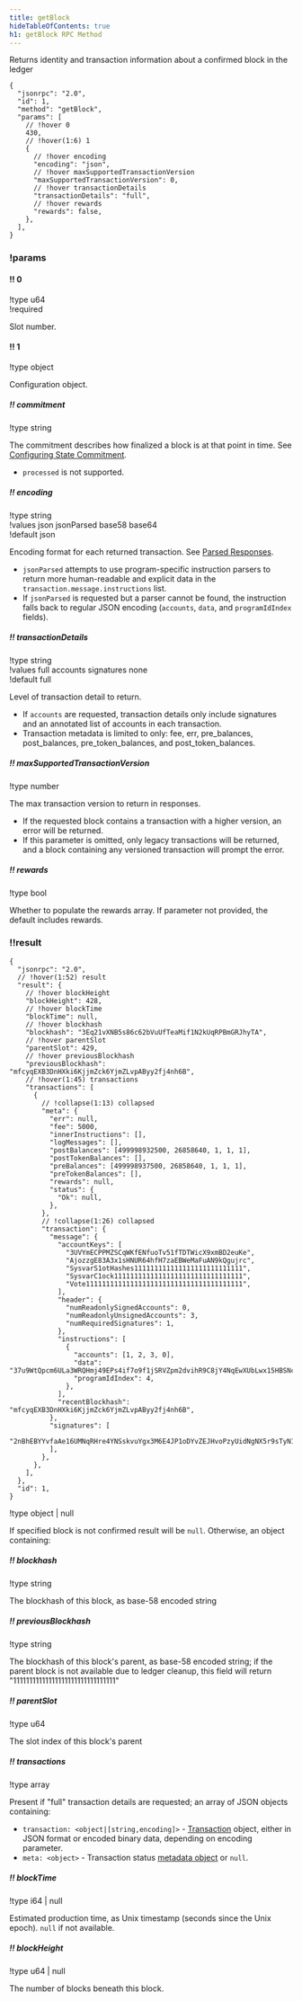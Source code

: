 ```yaml
---
title: getBlock
hideTableOfContents: true
h1: getBlock RPC Method
---
```


Returns identity and transaction information about a confirmed block in the
ledger

<HTTPMethod>

```jsonc !request
{
  "jsonrpc": "2.0",
  "id": 1,
  "method": "getBlock",
  "params": [
    // !hover 0
    430,
    // !hover(1:6) 1
    {
      // !hover encoding
      "encoding": "json",
      // !hover maxSupportedTransactionVersion
      "maxSupportedTransactionVersion": 0,
      // !hover transactionDetails
      "transactionDetails": "full",
      // !hover rewards
      "rewards": false,
    },
  ],
}
```

### !params

#### !! 0

!type u64  
!required

Slot number.

#### !! 1

!type object

Configuration object.

##### !! commitment

!type string

The commitment describes how finalized a block is at that point in time. See
[Configuring State Commitment](/docs/rpc#configuring-state-commitment).

- `processed` is not supported.

##### !! encoding

!type string  
!values json jsonParsed base58 base64  
!default json

Encoding format for each returned transaction. See
[Parsed Responses](/docs/rpc#parsed-responses).

- `jsonParsed` attempts to use program-specific instruction parsers to return
  more human-readable and explicit data in the
  `transaction.message.instructions` list.
- If `jsonParsed` is requested but a parser cannot be found, the instruction
  falls back to regular JSON encoding (`accounts`, `data`, and `programIdIndex`
  fields).

##### !! transactionDetails

!type string  
!values full accounts signatures none  
!default full

Level of transaction detail to return.

- If `accounts` are requested, transaction details only include signatures and
  an annotated list of accounts in each transaction.
- Transaction metadata is limited to only: fee, err, pre_balances,
  post_balances, pre_token_balances, and post_token_balances.

##### !! maxSupportedTransactionVersion

!type number

The max transaction version to return in responses.

- If the requested block contains a transaction with a higher version, an error
  will be returned.
- If this parameter is omitted, only legacy transactions will be returned, and a
  block containing any versioned transaction will prompt the error.

##### !! rewards

!type bool

Whether to populate the rewards array. If parameter not provided, the default
includes rewards.

### !!result

```jsonc !response
{
  "jsonrpc": "2.0",
  // !hover(1:52) result
  "result": {
    // !hover blockHeight
    "blockHeight": 428,
    // !hover blockTime
    "blockTime": null,
    // !hover blockhash
    "blockhash": "3Eq21vXNB5s86c62bVuUfTeaMif1N2kUqRPBmGRJhyTA",
    // !hover parentSlot
    "parentSlot": 429,
    // !hover previousBlockhash
    "previousBlockhash": "mfcyqEXB3DnHXki6KjjmZck6YjmZLvpAByy2fj4nh6B",
    // !hover(1:45) transactions
    "transactions": [
      {
        // !collapse(1:13) collapsed
        "meta": {
          "err": null,
          "fee": 5000,
          "innerInstructions": [],
          "logMessages": [],
          "postBalances": [499998932500, 26858640, 1, 1, 1],
          "postTokenBalances": [],
          "preBalances": [499998937500, 26858640, 1, 1, 1],
          "preTokenBalances": [],
          "rewards": null,
          "status": {
            "Ok": null,
          },
        },
        // !collapse(1:26) collapsed
        "transaction": {
          "message": {
            "accountKeys": [
              "3UVYmECPPMZSCqWKfENfuoTv51fTDTWicX9xmBD2euKe",
              "AjozzgE83A3x1sHNUR64hfH7zaEBWeMaFuAN9kQgujrc",
              "SysvarS1otHashes111111111111111111111111111",
              "SysvarC1ock11111111111111111111111111111111",
              "Vote111111111111111111111111111111111111111",
            ],
            "header": {
              "numReadonlySignedAccounts": 0,
              "numReadonlyUnsignedAccounts": 3,
              "numRequiredSignatures": 1,
            },
            "instructions": [
              {
                "accounts": [1, 2, 3, 0],
                "data": "37u9WtQpcm6ULa3WRQHmj49EPs4if7o9f1jSRVZpm2dvihR9C8jY4NqEwXUbLwx15HBSNcP1",
                "programIdIndex": 4,
              },
            ],
            "recentBlockhash": "mfcyqEXB3DnHXki6KjjmZck6YjmZLvpAByy2fj4nh6B",
          },
          "signatures": [
            "2nBhEBYYvfaAe16UMNqRHre4YNSskvuYgx3M6E4JP1oDYvZEJHvoPzyUidNgNX5r9sTyN1J9UxtbCXy2rqYcuyuv",
          ],
        },
      },
    ],
  },
  "id": 1,
}
```

!type object | null

If specified block is not confirmed result will be `null`. Otherwise, an object
containing:

##### !! blockhash

!type string

The blockhash of this block, as base-58 encoded string

##### !! previousBlockhash

!type string

The blockhash of this block's parent, as base-58 encoded string; if the parent
block is not available due to ledger cleanup, this field will return
"11111111111111111111111111111111"

##### !! parentSlot

!type u64

The slot index of this block's parent

##### !! transactions

!type array

Present if "full" transaction details are requested; an array of JSON objects
containing:

- `transaction: <object|[string,encoding]>` -
  [Transaction](/docs/rpc/json-structures#transactions) object, either in JSON
  format or encoded binary data, depending on encoding parameter.
- `meta: <object>` - Transaction status
  [metadata object](/docs/rpc/json-structures#transaction-status-metadata) or
  `null`.

##### !! blockTime

!type i64 | null

Estimated production time, as Unix timestamp (seconds since the Unix epoch).
`null` if not available.

##### !! blockHeight

!type u64 | null

The number of blocks beneath this block.

</HTTPMethod>
